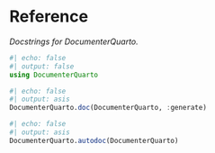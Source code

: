 # Reference

_Docstrings for DocumenterQuarto._

```julia
#| echo: false
#| output: false
using DocumenterQuarto
```


```julia
#| echo: false
#| output: asis
DocumenterQuarto.doc(DocumenterQuarto, :generate)
```

```julia
#| echo: false
#| output: asis
DocumenterQuarto.autodoc(DocumenterQuarto)
```
